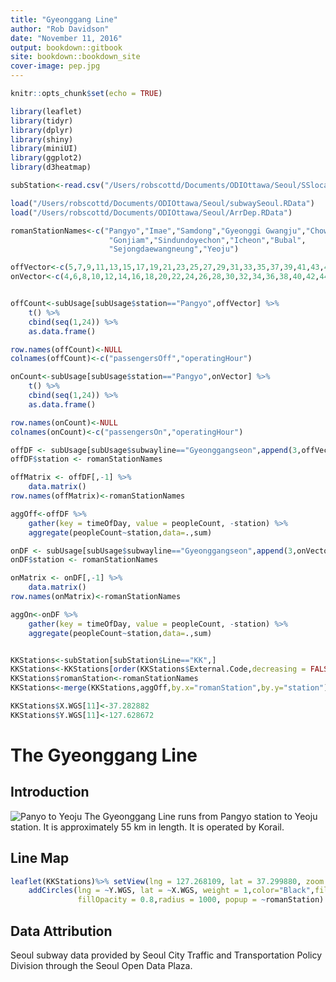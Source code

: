 ```yaml
---
title: "Gyeonggang Line"
author: "Rob Davidson"
date: "November 11, 2016"
output: bookdown::gitbook
site: bookdown::bookdown_site
cover-image: pep.jpg
---
```


```r
knitr::opts_chunk$set(echo = TRUE)
```

```r
library(leaflet)
library(tidyr)
library(dplyr)
library(shiny)
library(miniUI)
library(ggplot2)
library(d3heatmap)

subStation<-read.csv("/Users/robscottd/Documents/ODIOttawa/Seoul/SSlocations.csv",stringsAsFactors = FALSE)

load("/Users/robscottd/Documents/ODIOttawa/Seoul/subwaySeoul.RData")
load("/Users/robscottd/Documents/ODIOttawa/Seoul/ArrDep.RData")

romanStationNames<-c("Pangyo","Imae","Samdong","Gyeonggi Gwangju","Chowol",
                      "Gonjiam","Sindundoyechon","Icheon","Bubal",
                      "Sejongdaewangneung","Yeoju")

offVector<-c(5,7,9,11,13,15,17,19,21,23,25,27,29,31,33,35,37,39,41,43,45,47,49,51)
onVector<-c(4,6,8,10,12,14,16,18,20,22,24,26,28,30,32,34,36,38,40,42,44,46,48,50)


offCount<-subUsage[subUsage$station=="Pangyo",offVector] %>%
    t() %>%
    cbind(seq(1,24)) %>%
    as.data.frame()

row.names(offCount)<-NULL
colnames(offCount)<-c("passengersOff","operatingHour")

onCount<-subUsage[subUsage$station=="Pangyo",onVector] %>%
    t() %>%
    cbind(seq(1,24)) %>%
    as.data.frame()

row.names(onCount)<-NULL
colnames(onCount)<-c("passengersOn","operatingHour")

offDF <- subUsage[subUsage$subwayline=="Gyeonggangseon",append(3,offVector)]
offDF$station <- romanStationNames

offMatrix <- offDF[,-1] %>%
    data.matrix()
row.names(offMatrix)<-romanStationNames

aggOff<-offDF %>%
    gather(key = timeOfDay, value = peopleCount, -station) %>%
    aggregate(peopleCount~station,data=.,sum)

onDF <- subUsage[subUsage$subwayline=="Gyeonggangseon",append(3,onVector)]
onDF$station <- romanStationNames

onMatrix <- onDF[,-1] %>%
    data.matrix()
row.names(onMatrix)<-romanStationNames

aggOn<-onDF %>%
    gather(key = timeOfDay, value = peopleCount, -station) %>%
    aggregate(peopleCount~station,data=.,sum)


KKStations<-subStation[subStation$Line=="KK",]
KKStations<-KKStations[order(KKStations$External.Code,decreasing = FALSE),]
KKStations$romanStation<-romanStationNames
KKStations<-merge(KKStations,aggOff,by.x="romanStation",by.y="station")

KKStations$X.WGS[11]<-37.282882
KKStations$Y.WGS[11]<-127.628672
```
# The Gyeonggang Line
## Introduction {#intro}

![Panyo to Yeoju](PangyoYeoju.jpg)
The Gyeonggang Line runs from Pangyo station to Yeoju station. It is approximately 55 km in length.  It is operated by Korail.

## Line Map {#LineMap}
```r

leaflet(KKStations)%>% setView(lng = 127.268109, lat = 37.299880, zoom = 10) %>% addTiles() %>%
    addCircles(lng = ~Y.WGS, lat = ~X.WGS, weight = 1,color="Black",fillColor = "Yellow",
               fillOpacity = 0.8,radius = 1000, popup = ~romanStation)
```

## Data Attribution

Seoul subway data provided by Seoul City Traffic and Transportation Policy Division through the Seoul Open Data Plaza.